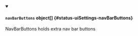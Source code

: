


<details className="config-field" data-expandable="true" open>
<summary>

#### `navBarButtons` <span className="config-field-type">object[]</span> <span className="config-field-default"></span> <span className="config-field-enum"></span> {#status-uiSettings-navBarButtons}

NavBarButtons holds extra nav bar buttons

</summary>

<PartialNavBarButtonsreference />


</details>
